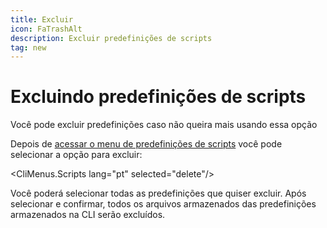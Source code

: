 ```yaml
---
title: Excluir
icon: FaTrashAlt
description: Excluir predefinições de scripts
tag: new
---
```


# Excluindo predefinições de scripts

Você pode excluir predefinições caso não queira mais usando essa opção

Depois de [acessar o menu de predefinições de scripts](/docs/presets/scripts/start) você pode selecionar a opção para excluir:

<CliMenus.Scripts lang="pt" selected="delete"/>

Você poderá selecionar todas as predefinições que quiser excluir. Após selecionar e confirmar, todos os arquivos armazenados das predefinições armazenados na CLI serão excluídos.